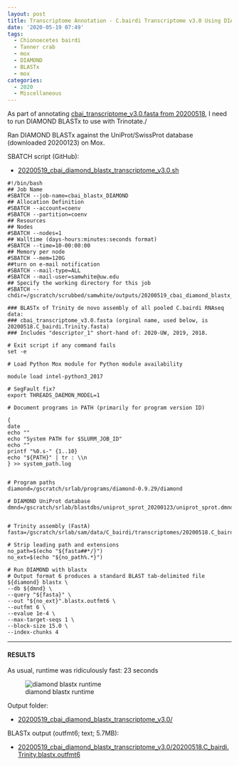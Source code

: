 ```yaml
---
layout: post
title: Transcriptome Annotation - C.bairdi Transcriptome v3.0 Using DIAMOND BLASTx on Mox
date: '2020-05-19 07:49'
tags:
  - Chionoecetes bairdi
  - Tanner crab
  - mox
  - DIAMOND
  - BLASTx
  - mox
categories:
  - 2020
  - Miscellaneous
---
```

As part of annotating [cbai_transcriptome_v3.0.fasta from 20200518](https://robertslab.github.io/sams-notebook/posts/2020/2020-05-18-Transcriptome-Assembly---C.bairdi-All-Pooled-RNAseq-Data-Without-Taxonomic-Filters-with-Trinity-on-Mox/), I need to run DIAMOND BLASTx to use with Trinotate./

Ran DIAMOND BLASTx against the UniProt/SwissProt database (downloaded 20200123) on Mox.

SBATCH script (GitHub):

- [20200519_cbai_diamond_blastx_transcriptome_v3.0.sh](https://github.com/RobertsLab/sams-notebook/blob/master/sbatch_scripts/20200519_cbai_diamond_blastx_transcriptome_v3.0.sh)

```shell
#!/bin/bash
## Job Name
#SBATCH --job-name=cbai_blastx_DIAMOND
## Allocation Definition
#SBATCH --account=coenv
#SBATCH --partition=coenv
## Resources
## Nodes
#SBATCH --nodes=1
## Walltime (days-hours:minutes:seconds format)
#SBATCH --time=10-00:00:00
## Memory per node
#SBATCH --mem=120G
##turn on e-mail notification
#SBATCH --mail-type=ALL
#SBATCH --mail-user=samwhite@uw.edu
## Specify the working directory for this job
#SBATCH --chdir=/gscratch/scrubbed/samwhite/outputs/20200519_cbai_diamond_blastx_transcriptome_v3.0

### BLASTx of Trinity de novo assembly of all pooled C.bairdi RNAseq data:
### cbai_transcriptome_v3.0.fasta (orginal name, used below, is 20200518.C_bairdi.Trinity.fasta)
### Includes "descriptor_1" short-hand of: 2020-UW, 2019, 2018.

# Exit script if any command fails
set -e

# Load Python Mox module for Python module availability

module load intel-python3_2017

# SegFault fix?
export THREADS_DAEMON_MODEL=1

# Document programs in PATH (primarily for program version ID)

{
date
echo ""
echo "System PATH for $SLURM_JOB_ID"
echo ""
printf "%0.s-" {1..10}
echo "${PATH}" | tr : \\n
} >> system_path.log


# Program paths
diamond=/gscratch/srlab/programs/diamond-0.9.29/diamond

# DIAMOND UniProt database
dmnd=/gscratch/srlab/blastdbs/uniprot_sprot_20200123/uniprot_sprot.dmnd


# Trinity assembly (FastA)
fasta=/gscratch/srlab/sam/data/C_bairdi/transcriptomes/20200518.C_bairdi.Trinity.fasta

# Strip leading path and extensions
no_path=$(echo "${fasta##*/}")
no_ext=$(echo "${no_path%.*}")

# Run DIAMOND with blastx
# Output format 6 produces a standard BLAST tab-delimited file
${diamond} blastx \
--db ${dmnd} \
--query "${fasta}" \
--out "${no_ext}".blastx.outfmt6 \
--outfmt 6 \
--evalue 1e-4 \
--max-target-seqs 1 \
--block-size 15.0 \
--index-chunks 4
```

---

#### RESULTS

As usual, runtime was ridiculously fast: 23 seconds

![diamond blastx runtime](https://github.com/RobertsLab/sams-notebook/blob/master/images/screencaps/20200519_cbai_diamond_blastx_transcriptome_v3.0_runtime.png?raw=true)

Output folder:

- [20200519_cbai_diamond_blastx_transcriptome_v3.0/](https://gannet.fish.washington.edu/Atumefaciens/20200519_cbai_diamond_blastx_transcriptome_v3.0/)

BLASTx output (outfmt6; text; 5.7MB):

- [20200519_cbai_diamond_blastx_transcriptome_v3.0/20200518.C_bairdi.Trinity.blastx.outfmt6](https://gannet.fish.washington.edu/Atumefaciens/20200519_cbai_diamond_blastx_transcriptome_v3.0/20200518.C_bairdi.Trinity.blastx.outfmt6)
